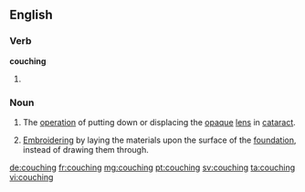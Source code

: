 ==English==
{{wikipedia}}

===Verb===
'''couching'''

# {{present participle of|couch}}

===Noun===
{{en-noun}}

# {{context|medicine}} The [[operation]] of putting down or displacing the [[opaque]] [[lens]] in [[cataract]].
# {{context|textiles}} [[embroider|Embroidering]] by laying the materials upon the surface of the [[foundation]], instead of drawing them through.

{{Webster 1913}}

[[de:couching]]
[[fr:couching]]
[[mg:couching]]
[[pt:couching]]
[[sv:couching]]
[[ta:couching]]
[[vi:couching]]
